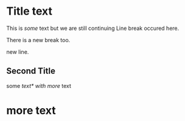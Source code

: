 # Title text

This is *some* text
but we are still continuing
Line break occured here.


There is a new break too.\

new line.

## Second Title

some *text\*
with more* text

# more text

